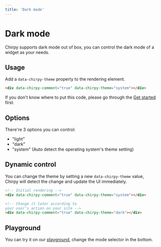 ```yaml
---
title: 'Dark mode'
---
```


# Dark mode

Chirpy supports dark mode out of box, you can control the dark mode of a widget as your needs.

## Usage

Add a `data-chirpy-theme` property to the rendering element.

```html
<div data-chirpy-comment="true" data-chirpy-theme="system"></div>
```

If you don't know where to put this code, please go through the [Get started](/docs/get-started) first.

## Options

There're 3 options you can control:

- "light"
- "dark"
- "system" (Auto detect the operating system's theme setting)

## Dynamic control

You can change the theme by setting a new `data-chirpy-theme` value, Chirpy will detect the change and update the UI immediately.

```html
<!-- Initial rendering -->
<div data-chirpy-comment="true" data-chirpy-theme="system"></div>

<!-- Change it later according to 
your user's action on your site -->
<div data-chirpy-comment="true" data-chirpy-theme="dark"></div>
```

## Playground

You can try it on our [playground](/play), change the mode selector in the bottom.
